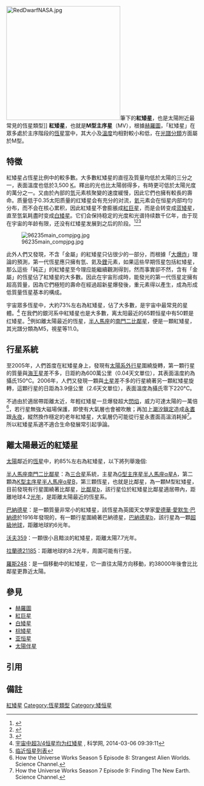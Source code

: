 {{Refimprove|time=2015-05-25T19:17:52+00:00}}
[[File:RedDwarfNASA.jpg|300px]]筆下的'''紅矮星'''，也是太陽附近最常見的恆星類型]]
'''紅矮星'''，也就是'''M型主序星'''（MV），根據[[赫羅圖|赫羅圖]]，「紅矮星」在眾多處於主序階段的[[恆星|恆星]]當中，其大小及[[溫度|溫度]]均相對較小和低，在[[恒星光谱分类|光譜分類]]方面屬於M型。

== 特徵 ==
紅矮星占恆星比例中的較多數。大多數紅矮星的直徑及質量均低於太陽的三分之一，表面溫度也低於3,500 [[热力学温标|K]]。釋出的光也比太陽弱得多，有時更可低於太陽光度的萬分之一。又由於內部的[[氫|氫]]元素核聚變的速度緩慢，因此它們也擁有較長的壽命。质量低于0.35太阳质量的红矮星会有充分的对流，[[氦|氦]]元素会在恒星内部均匀分布，而不会在核心累积，因此紅矮星不會膨脹成[[紅巨星|紅巨星]]，而是会转变成[[藍矮星_(紅矮星階段)|蓝矮星]]，直至氫氣耗盡时变成[[白矮星|白矮星]]。它们会保持稳定的光度和光谱持续数千亿年，由于现在宇宙的年龄有限，还没有红矮星发展到之后的阶段。<ref name=aaa496_3_787>{{cite journal
 | last1=Reiners | first1=A. | last2=Basri | first2=G.
 | title=On the magnetic topology of partially and fully convective stars
 | journal=Astronomy and Astrophysics | volume=496 | issue=3 | pages=787–790
 | doi=10.1051/0004-6361:200811450
 | bibcode=2009A&A...496..787R |arxiv = 0901.1659 |date=March 2009}}</ref><ref name=":22">{{Статья|ссылка=http://adsabs.harvard.edu/abs/1997ApJ...482..420L|автор=Laughlin G., Bodenheimer P., Adams F. C.|заглавие=The End of the Main Sequence|год=1997|язык=en|место=Bristol|издание=[[The_Astrophysical_Journal|The Astrophysical Journal]]|издательство=[[IOP_Publishing|IOP Publishing]]|pages=420—432|volume=482|issn=0004-637X|doi=10.1086/304125|access-date=2021-07-14|archive-date=2018-10-05|archive-url=https://web.archive.org/web/20181005105252/http://adsabs.harvard.edu/abs/1997ApJ...482..420L|deadlink=no}}</ref><ref name=":0">{{Статья|ссылка=http://adsabs.harvard.edu/abs/2004RMxAC..22...46A|автор=Adams F. C., Graves G. J. M., Laughlin G.|заглавие=Red Dwarfs and the End of the Main Sequence|год=2004|издание=Revista Mexicana de Astronomía y Astrofísica|место=Mexico|издательство=[[Национальный_автономный_университет_Мексики|Universidad Nacional Autónoma de México]]|volume=22|pages=46—49|issn=0185-1101|access-date=2021-07-14|archive-date=2013-08-10|archive-url=https://web.archive.org/web/20130810082305/http://adsabs.harvard.edu/abs/2004RMxAC..22...46A|deadlink=no}}</ref>

[[File:96235main_compjpg.jpg|thumb]]

此外人們又發現，不含「金屬{{NoteTag|1=在天文學裡，「金屬」是指氫和氦以外的重元素}}」的紅矮星只佔很少的一部分，而根據「[[大爆炸理论|大爆炸]]」理論的預測，第一代恆星應只擁有氫、氦及[[鋰|鋰]]元素，如果這些早期恆星包括紅矮星，那么這些「純正」的紅矮星至今理应能繼續觀測得到，然而事實卻不然，含有「金屬」的恆星佔了紅矮星的大多數。因此在宇宙形成時，能發光的第一代恆星定擁有超高質量，因為它們極短的壽命在經過超新星爆發後，重元素得以產生，成為形成低質量恆星基本的構成。

宇宙眾多恆星中，大約73%左右為紅矮星，佔了大多數，是宇宙中最常見的星體。<ref name="vend">[http://space.kexue.com/2014/0306/37903.html 宇宙中超3/4恒星均为红矮星] {{Wayback|url=http://space.kexue.com/2014/0306/37903.html |date=20150220131430 }}, 科学网, 2014-03-06 09:39:11</ref>
在我們的銀河系中紅矮星也是大多數，离太阳最近的65颗恒星中有50颗是红矮星。<ref>[[临近恒星列表|临近恒星列表]]</ref>例如離太陽最近的恆星，[[半人馬座|半人馬座]]的[[南門二|南門二]][[比鄰星|比鄰星]]，便是一顆紅矮星，其光譜分類為M5，視星等11.0。

== 行星系統 ==
至2005年，人們首度在紅矮星身上，發現有[[太陽系外行星|太陽系外行星]]圍繞旋轉，第一顆行星的質量與[[海王星|海王星]]差不多，日距約為600萬公里（0.04天文單位），其表面溫度約為攝氏150°C。2006年，人們又發現一顆與[[土星|土星]]差不多的行星繞著另一顆紅矮星旋轉，這顆行星的日距為3.9億公里（2.6天文單位），表面溫度為攝氏零下220°C。

不過由於適居帶距離太近，年輕红矮星一旦爆發超大[[閃焰|閃焰]]，威力可達太陽的一萬倍<ref>How the Universe Works Season 5 Episode 8: Strangest Alien Worlds. Science Channel.</ref>，若行星無強大磁場保護，即使有大氣層也會被吹散；再加上[[潮汐鎖定|潮汐鎖定]]造成[[永晝|永晝]]跟[[永夜|永夜]]，縱然換作穩定的老年紅矮星，大氣層仍可能從行星永晝面高溫消耗掉<ref>How the Universe Works Season 7 Episode 9: Finding The New Earth. Science Channel.</ref>。所以紅矮星系適不適合生命發展常引起爭論。
==離太陽最近的紅矮星==
[[太陽|太陽]]鄰近的[[恆星|恆星]]中，約85%左右為紅矮星，以下將列舉幾個:

[[半人馬座|半人馬座]][[南門二|南門二]][[比鄰星|比鄰星]]：為[[三合星|三合星]]系統，主星為[[G型主序星|G型主序星]][[半人馬座α星A|半人馬座α星A]]，第二顆為[[K型主序星|K型主序星]][[半人馬座α星B|半人馬座α星B]]，第三顆恆星，也就是比鄰星，為一顆M型紅矮星，目前發現有行星圍繞著比鄰星，[[比鄰星b|比鄰星b]]，該行星位於紅矮星比鄰星適居帶內，距離地球4.2[[光年|光年]]，是距離太陽最近的恆星系。

[[巴納德星|巴納德星]]：是一顆質量非常小的紅矮星，該恆星為英國天文學家[[愛德華·愛默生·巴納德|愛德華·愛默生·巴納德]]於1916年發現的，有一顆行星圍繞著巴納德星，[[巴納德星b|巴納德星b]]，該行星為一顆[[超級地球|超級地球]]，距離地球約6光年。

[[沃夫359|沃夫359]]：一顆很小且黯淡的紅矮星，距離太陽7.7光年。

[[拉蘭德21185|拉蘭德21185]]：距離地球約8.2光年，周圍可能有行星。

[[羅斯248|羅斯248]]：是一個移動中的紅矮星，它一直往太陽方向移動，約38000年後會比比鄰星更靠近太陽。

== 參見 ==
* [[赫羅圖|赫羅圖]]
* [[紅巨星|紅巨星]]
* [[白矮星|白矮星]]
* [[棕矮星|棕矮星]]
* [[亚恒星|亚恒星]]
* [[太陽伴星|太陽伴星]]

== 引用 ==
{{reflist}}

== 備註 ==
{{NoteFoot}}

{{Commons category|Red dwarfs}}

{{恒星}}

{{Authority control}}
[[Category:紅矮星|]]
[[Category:恆星類型|Category:恆星類型]]
[[Category:矮恒星|Category:矮恒星]]